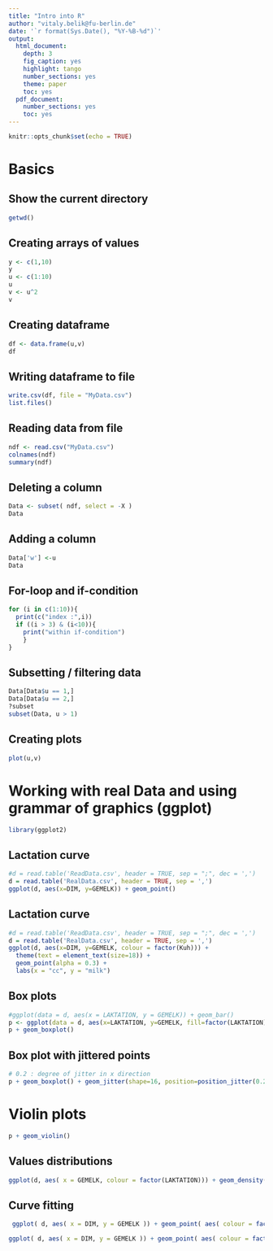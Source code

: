 ```yaml
---
title: "Intro into R"
author: "vitaly.belik@fu-berlin.de"
date: '`r format(Sys.Date(), "%Y-%B-%d")`'
output:
  html_document:
    depth: 3
    fig_caption: yes
    highlight: tango
    number_sections: yes
    theme: paper
    toc: yes
  pdf_document:
    number_sections: yes
    toc: yes
---
```



```r
knitr::opts_chunk$set(echo = TRUE)
```
# Basics
## Show the current directory
```r
getwd()
```
## Creating arrays of values
```r
y <- c(1,10)
y
u <- c(1:10)
u
v <- u^2
v
```
## Creating dataframe
```r
df <- data.frame(u,v)
df
```
## Writing dataframe to file
```r
write.csv(df, file = "MyData.csv")
list.files()
```
## Reading data from file
```r
ndf <- read.csv("MyData.csv")
colnames(ndf)
summary(ndf)
```
## Deleting a column
```r
Data <- subset( ndf, select = -X )
Data
```
## Adding a column
```r
Data['w'] <-u
Data
```
## For-loop and if-condition
```r
for (i in c(1:10)){
  print(c("index :",i))
  if ((i > 3) & (i<10)){
    print("within if-condition")
    }
}
```
## Subsetting / filtering data
```r
Data[Data$u == 1,]
Data[Data$u == 2,]
?subset
subset(Data, u > 1)
```
## Creating plots
```r
plot(u,v)
```

# Working with real Data and using grammar of graphics (ggplot)
```r
library(ggplot2)
```


## Lactation curve
```r
#d = read.table('ReadData.csv', header = TRUE, sep = ";", dec = ',')
d = read.table('RealData.csv', header = TRUE, sep = ',')
ggplot(d, aes(x=DIM, y=GEMELK)) + geom_point() 
```
## Lactation curve
```r
#d = read.table('ReadData.csv', header = TRUE, sep = ";", dec = ',')
d = read.table('RealData.csv', header = TRUE, sep = ',')
ggplot(d, aes(x=DIM, y=GEMELK, colour = factor(Kuh))) +
  theme(text = element_text(size=18)) +
  geom_point(alpha = 0.3) +
  labs(x = "cc", y = "milk")
```

## Box plots

```r
#ggplot(data = d, aes(x = LAKTATION, y = GEMELK)) + geom_bar()
p <- ggplot(data = d, aes(x=LAKTATION, y=GEMELK, fill=factor(LAKTATION)))
p + geom_boxplot()
```

## Box plot with jittered points

```r
# 0.2 : degree of jitter in x direction
p + geom_boxplot() + geom_jitter(shape=16, position=position_jitter(0.2))
```

# Violin plots

```r
p + geom_violin()
```


## Values distributions

```r
ggplot(d, aes( x = GEMELK, colour = factor(LAKTATION))) + geom_density()
```

## Curve fitting

```r
 ggplot( d, aes( x = DIM, y = GEMELK )) + geom_point( aes( colour = factor(LAKTATION)), shape = 19 ) + geom_smooth( method = "loess" ) + scale_colour_discrete( guide = FALSE )
```

```r
ggplot( d, aes( x = DIM, y = GEMELK )) + geom_point( aes( colour = factor(LAKTATION)), shape = 19 ) + scale_colour_discrete( guide = FALSE )+geom_density2d()
```
